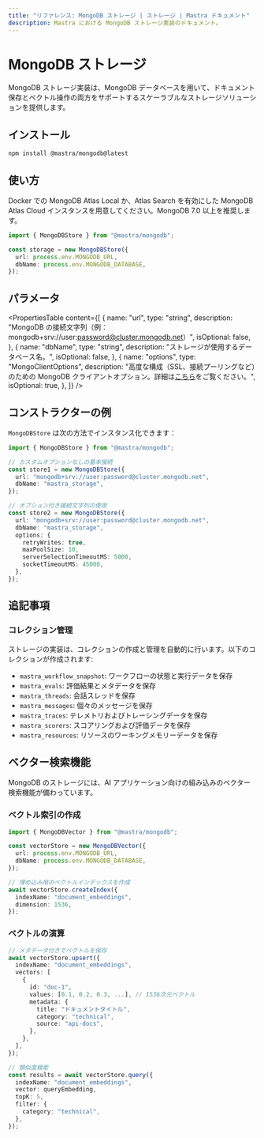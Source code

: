 ```yaml
---
title: "リファレンス: MongoDB ストレージ | ストレージ | Mastra ドキュメント"
description: Mastra における MongoDB ストレージ実装のドキュメント。
---
```


# MongoDB ストレージ

MongoDB ストレージ実装は、MongoDB データベースを用いて、ドキュメント保存とベクトル操作の両方をサポートするスケーラブルなストレージソリューションを提供します。

## インストール

```bash copy
npm install @mastra/mongodb@latest
```


## 使い方

Docker での MongoDB Atlas Local か、Atlas Search を有効にした MongoDB Atlas Cloud インスタンスを用意してください。MongoDB 7.0 以上を推奨します。

```typescript copy showLineNumbers
import { MongoDBStore } from "@mastra/mongodb";

const storage = new MongoDBStore({
  url: process.env.MONGODB_URL,
  dbName: process.env.MONGODB_DATABASE,
});
```


## パラメータ

<PropertiesTable
  content={[
    {
      name: "url",
      type: "string",
      description:
        "MongoDB の接続文字列（例：mongodb+srv://user:password@cluster.mongodb.net）",
      isOptional: false,
    },
    {
      name: "dbName",
      type: "string",
      description: "ストレージが使用するデータベース名。",
      isOptional: false,
    },
    {
      name: "options",
      type: "MongoClientOptions",
      description:
        "高度な構成（SSL、接続プーリングなど）のための MongoDB クライアントオプション。詳細は[こちら](https://www.mongodb.com/docs/drivers/node/current/connect/connection-options/)をご覧ください。",
      isOptional: true,
    },
  ]}
/>

## コンストラクターの例

`MongoDBStore` は次の方法でインスタンス化できます：

```ts
import { MongoDBStore } from "@mastra/mongodb";

// カスタムオプションなしの基本接続
const store1 = new MongoDBStore({
  url: "mongodb+srv://user:password@cluster.mongodb.net",
  dbName: "mastra_storage",
});

// オプション付き接続文字列の使用
const store2 = new MongoDBStore({
  url: "mongodb+srv://user:password@cluster.mongodb.net",
  dbName: "mastra_storage",
  options: {
    retryWrites: true,
    maxPoolSize: 10,
    serverSelectionTimeoutMS: 5000,
    socketTimeoutMS: 45000,
  },
});
```


## 追記事項

### コレクション管理

ストレージの実装は、コレクションの作成と管理を自動的に行います。以下のコレクションが作成されます:

- `mastra_workflow_snapshot`: ワークフローの状態と実行データを保存
- `mastra_evals`: 評価結果とメタデータを保存
- `mastra_threads`: 会話スレッドを保存
- `mastra_messages`: 個々のメッセージを保存
- `mastra_traces`: テレメトリおよびトレーシングデータを保存
- `mastra_scorers`: スコアリングおよび評価データを保存
- `mastra_resources`: リソースのワーキングメモリーデータを保存

## ベクター検索機能

MongoDB のストレージには、AI アプリケーション向けの組み込みのベクター検索機能が備わっています。

### ベクトル索引の作成

```typescript copy
import { MongoDBVector } from "@mastra/mongodb";

const vectorStore = new MongoDBVector({
  url: process.env.MONGODB_URL,
  dbName: process.env.MONGODB_DATABASE,
});

// 埋め込み用のベクトルインデックスを作成
await vectorStore.createIndex({
  indexName: "document_embeddings",
  dimension: 1536,
});
```


### ベクトルの演算

```typescript copy
// メタデータ付きでベクトルを保存
await vectorStore.upsert({
  indexName: "document_embeddings",
  vectors: [
    {
      id: "doc-1",
      values: [0.1, 0.2, 0.3, ...], // 1536次元ベクトル
      metadata: {
        title: "ドキュメントタイトル",
        category: "technical",
        source: "api-docs",
      },
    },
  ],
});

// 類似度検索
const results = await vectorStore.query({
  indexName: "document_embeddings",
  vector: queryEmbedding,
  topK: 5,
  filter: {
    category: "technical",
  },
});
```
